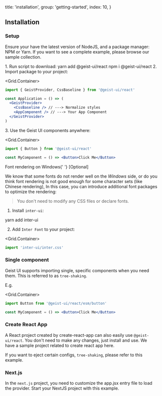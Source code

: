 
  title: 'installation',
  group: 'getting-started',
  index: 10,
}

## Installation

### Setup

Ensure your have the latest version of <Link href="https://nodejs.org/en/download/">NodeJS</Link>,
and a package manager: <Link target="_blank" rel="nofollow" href="https://www.npmjs.com/">NPM</Link> or <Link target="_blank" rel="nofollow" href="https://yarnpkg.com/">Yarn</Link>.
If you want to see a complete example, please browse our <Link target="_blank" color rel="nofollow" href="https://github.com/geist-org/react/tree/master/examples">sample collection</Link>.

<Spacer y={1} />
<Dot type="success" /> 1. Run script to download:
<Spacer y={0.8} />
<Tabs initialValue="yarn" hideDivider>
  <Tabs.Item label="Yarn" value="yarn">
    <Snippet width="400px">yarn add @geist-ui/react</Snippet>
  </Tabs.Item>
  <Tabs.Item label="Npm" value="npm">
    <Snippet width="400px">npm i @geist-ui/react</Snippet>
  </Tabs.Item>
</Tabs>
<Spacer y={1.5} />
<Dot type="success" /> 2. Import package to your project:

<Grid.Container>
<Grid xs={24} sm={16}>

```jsx
import { GeistProvider, CssBaseline } from '@geist-ui/react'

const Application = () => (
  <GeistProvider>
    <CssBaseline /> // ---> Normalize styles
    <AppComponent /> // ---> Your App Component
  </GeistProvider>
)
```

</Grid>
</Grid.Container>
<Spacer y={.5} />
<Dot type="success" /> 3. Use the Geist UI components anywhere:

<Grid.Container>
<Grid xs={24} sm={16}>

```jsx
import { Button } from '@geist-ui/react'

const MyComponent = () => <Button>Click Me</Button>
```

</Grid>
</Grid.Container>

<Spacer y={1.5} />

<Text h3>
  Font rendering on Windows{' '}
  <Text span type="secondary" size=".75em" style={{ textTransform: 'uppercase' }}>
    [Optional]
  </Text>
</Text>

We know that some fonts do not render well on the _Windows_ side,
or do you think font rendering is not good enough for some character sets (like Chinese rendering),
In this case, you can introduce additional font packages to optimize the rendering:

> You don't need to modify any CSS files or declare fonts.

1. Install `inter-ui`:

<Snippet width="400px">yarn add inter-ui</Snippet>

<Spacer y={1.5} />

2. Add `Inter Font` to your project:

<Grid.Container>
<Grid xs={24} sm={16}>

```jsx
import 'inter-ui/inter.css'
```

</Grid>
</Grid.Container>

<Spacer y={1.5} />

### Single component

Geist UI supports importing single, specific components when you need them. This is referred to as `tree-shaking`.

E.g.

<Grid.Container>
<Grid xs={24} sm={16}>

```jsx
import Button from '@geist-ui/react/esm/button'

const MyComponent = () => <Button>Click Me</Button>
```

</Grid>
</Grid.Container>

<Spacer y={1.5} />

### Create React App

A React project created by <Link color target="_blank" rel="nofollow" href="https://github.com/facebook/create-react-app">create-react-app</Link> can
also easily use `@geist-ui/react`. You don't need to make any changes, just install and use. We have <Link target="_blank" color rel="nofollow" href="https://github.com/geist-org/react-getting-started">a
sample project related to create react app here</Link>.

If you want to eject certain configs, `tree-shaking`, please refer to <Link target="_blank" color rel="nofollow" href="https://github.com/geist-org/react/blob/master/examples/tree-shaking-create-react-app/README.md">this example</Link>.

<Spacer y={2.5} />

### Next.js

In the `next.js` project, you need to customize the <Link target="_blank" color rel="nofollow" href="https://nextjs.org/docs/advanced-features/custom-app">app.jsx</Link> entry file to load the provider.
Start your NextJS project with <Link target="_blank" color rel="nofollow" href="https://github.com/geist-org/react/blob/master/examples/create-next-app/README.md">this example</Link>.

